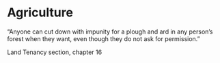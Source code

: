# Agriculture

“Anyone can cut down with impunity for a plough and ard in any person’s forest when they want, even though they do not ask for permission.”

Land Tenancy section, chapter 16
